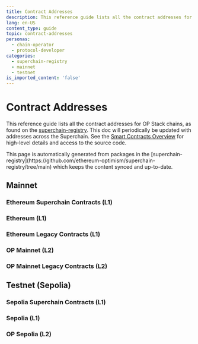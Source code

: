 ```yaml
---
title: Contract Addresses
description: This reference guide lists all the contract addresses for Mainnet and Testnet.
lang: en-US
content_type: guide
topic: contract-addresses
personas:
  - chain-operator
  - protocol-developer
categories:
  - superchain-registry
  - mainnet
  - testnet
is_imported_content: 'false'
---
```



# Contract Addresses

This reference guide lists all the contract addresses for OP Stack chains, as found on the [superchain-registry](https://github.com/ethereum-optimism/superchain-registry/tree/main). This doc will periodically be updated with addresses across the Superchain.
See the [Smart Contracts Overview](/stack/smart-contracts/smart-contracts) for high-level details and access to the source code.

<Callout>
This page is automatically generated from packages in the [superchain-registry](https://github.com/ethereum-optimism/superchain-registry/tree/main) which keeps the content synced and up-to-date.
</Callout>

## Mainnet

### Ethereum Superchain Contracts (L1)

<SuperchainContractTable chain="1" explorer="1" />

### Ethereum (L1)

<L1ContractTable chain="10" explorer="1" legacy={false} />

### Ethereum Legacy Contracts (L1)

<L1ContractTable chain="10" explorer="1" legacy={true} />

### OP Mainnet (L2)

<L2ContractTable chain="10" legacy={false} />

### OP Mainnet Legacy Contracts (L2)

<L2ContractTable chain="10" legacy={true} />

## Testnet (Sepolia)

### Sepolia Superchain Contracts (L1)

<SuperchainContractTable chain="11155111" explorer="11155111" />

### Sepolia (L1)

<L1ContractTable chain="11155420" explorer="11155111" legacy={false} />

### OP Sepolia (L2)

<L2ContractTable chain="11155420" legacy={false} />
